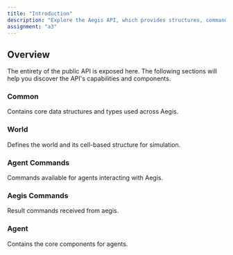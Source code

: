 ```yaml
---
title: "Introduction"
description: "Explore the Aegis API, which provides structures, commands, and functionality for interacting with the world."
assignment: "a3"
---
```


## Overview

The entirety of the public API is exposed here. The following sections will help you discover
the API's capabilities and components.

### Common

Contains core data structures and types used across Aegis.

<Attribute 
  name="AgentID"
  type="Class" 
  description="A data structure for uniquely identifying an agent."
/>

<Attribute 
  name="AgentIDList"
  type="Class" 
  description="A data structure to store AgentIDs."
/>

<Attribute 
  name="Direction"
  type="Enum" 
  description="Enum representing different cardinal and intercardinal directions."
/>

<Attribute 
  name="LifeSignals"
  type="Class" 
  description="A data structure for organizing and accessing life signal readings."
/>

<Attribute 
  name="Location"
  type="Class" 
  description="Represents a location in the world."
/>

### World

Defines the world and its cell-based structure for simulation.

<Attribute 
  name="World"
  type="Class" 
  description="Represents a 2D grid of cells."
/>

<Attribute 
  name="Cell"
  type="Class" 
  description="Represents a cell in the world."
/>

<Attribute 
  name="CellInfo"
  type="Class" 
  description="Represents the information of a cell in the world."
/>

### Agent Commands

Commands available for agents interacting with Aegis.

<Attribute 
  name="End Turn"
  type="AgentCommand" 
  description="Represents a command that allows an agent to tell the server it is done with its turn."
/>

<Attribute 
  name="Move"
  type="AgentCommand" 
  description="Represents a command for an agent to move in a specified direction."
/>

<Attribute 
  name="Observe"
  type="AgentCommand" 
  description="Represents a command for an agent to observe a cell in the world."
/>

<Attribute 
  name="Predict"
  type="AgentCommand" 
  description="Represents a command to make a prediction."
/>

<Attribute 
  name="Save Surv"
  type="AgentCommand" 
  description="Represents a command for an agent to save a survivor."
/>

<Attribute 
  name="Send Message"
  type="AgentCommand" 
  description="Represents a command for an agent to send a message to other agents."
/>

<Attribute 
  name="Sleep"
  type="AgentCommand" 
  description="Represents a command for an agent to move in a specified direction."
/>

<Attribute 
  name="Team Dig"
  type="AgentCommand" 
  description="Represents a command for an agent to dig rubble."
/>

### Aegis Commands

Result commands received from aegis.

<Attribute 
  name="Observe Result"
  type="AegisCommand" 
  description="Represents the result of observing a cell."
/>

<Attribute 
  name="Predict Result"
  type="AegisCommand" 
  description="Represents the result of an agent's prediction."
/>

<Attribute 
  name="Save Surv Result"
  type="AegisCommand" 
  description="Represents the result of saving a survivor."
/>

<Attribute 
  name="Send Message Result"
  type="AegisCommand" 
  description="Represents a message that came from another agent."
/>

### Agent

Contains the core components for agents.

<Attribute 
  name="AgentController"
  type="Class" 
  description="An interface for controlling an agent and interacting with the Aegis system."
/>
